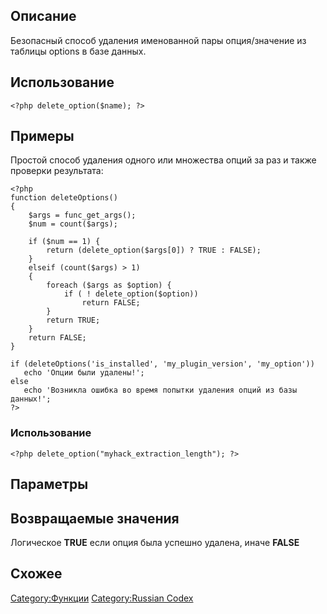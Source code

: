 {{Languages|
{{en|Function_Reference/delete_option}}
{{ru|Справочник_по_функциям/delete_option}}
}}

== Описание ==

Безопасный способ удаления именованной пары опция/значение из таблицы options в базе данных.

== Использование ==

<pre>
<?php delete_option($name); ?>
</pre>

== Примеры ==

Простой способ удаления одного или множества опций за раз и также проверки результата:
<pre>
<?php
function deleteOptions()
{
	$args = func_get_args();
	$num = count($args);

	if ($num == 1) {
		return (delete_option($args[0]) ? TRUE : FALSE);
	}
	elseif (count($args) > 1)
	{
		foreach ($args as $option) {
			if ( ! delete_option($option))
				return FALSE;
		}
		return TRUE;
	}
	return FALSE;
}

if (deleteOptions('is_installed', 'my_plugin_version', 'my_option'))
   echo 'Опции были удалены!';
else
   echo 'Возникла ошибка во время попытки удаления опций из базы данных!';
?>

</pre>



=== Использование ===

<pre>
<?php delete_option("myhack_extraction_length"); ?>
</pre>

== Параметры ==
{{Parameter|$name|string|Название опции, которая будет удалена. Список верных опций по умолчанию может быть найдет в [[Option Reference|Справочнике по опциям]].}}

== Возвращаемые значения ==
Логическое '''TRUE''' если опция была успешно удалена, иначе '''FALSE'''

== Схожее ==

{{Теги опций}}

{{ru:Tag Footer}}
{{Copyedit}}

[[Category:Функции]]
[[Category:Russian Codex]]
